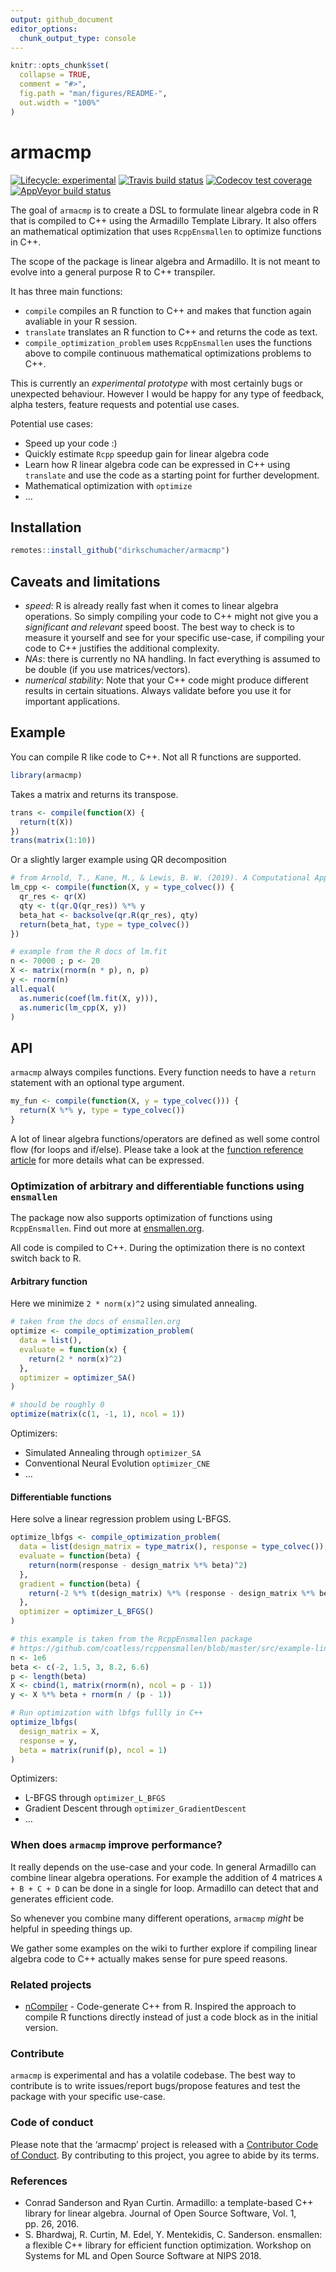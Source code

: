 ```yaml
---
output: github_document
editor_options: 
  chunk_output_type: console
---
```


<!-- README.md is generated from README.Rmd. Please edit that file -->

```r
knitr::opts_chunk$set(
  collapse = TRUE,
  comment = "#>",
  fig.path = "man/figures/README-",
  out.width = "100%"
)
```
# armacmp

<!-- badges: start -->
[![Lifecycle: experimental](https://img.shields.io/badge/lifecycle-experimental-orange.svg)](https://www.tidyverse.org/lifecycle/#experimental)
[![Travis build status](https://travis-ci.org/dirkschumacher/armacmp.svg?branch=master)](https://travis-ci.org/dirkschumacher/armacmp)
[![Codecov test coverage](https://codecov.io/gh/dirkschumacher/armacmp/branch/master/graph/badge.svg)](https://codecov.io/gh/dirkschumacher/armacmp?branch=master)
[![AppVeyor build status](https://ci.appveyor.com/api/projects/status/github/dirkschumacher/armacmp?branch=master&svg=true)](https://ci.appveyor.com/project/dirkschumacher/armacmp)
<!-- badges: end -->

The goal of `armacmp` is to create a DSL to formulate linear algebra code in R that is compiled to C++ using the Armadillo Template Library. It also offers an mathematical optimization that uses `RcppEnsmallen` to optimize functions in C++.

The scope of the package is linear algebra and Armadillo. It is not meant to evolve into a general purpose R to C++ transpiler.

It has three main functions:

* `compile` compiles an R function to C++ and makes that function again avaliable in your R session.
* `translate` translates an R function to C++ and returns the code as text.
* `compile_optimization_problem` uses `RcppEnsmallen` uses the functions above to compile continuous mathematical optimizations problems to C++.

This is currently an *experimental prototype* with most certainly bugs or unexpected behaviour. However I would be happy for any type of feedback, alpha testers, feature requests and potential use cases.

Potential use cases:

* Speed up your code :)
* Quickly estimate `Rcpp` speedup gain for linear algebra code
* Learn how R linear algebra code can be expressed in C++ using `translate` and use the code as a starting point for further development.
* Mathematical optimization with `optimize`
* ...


## Installation

``` r
remotes::install_github("dirkschumacher/armacmp")
```

## Caveats and limitations

* *speed*: R is already really fast when it comes to linear algebra operations. So simply compiling your code to C++ might not give you a *significant and relevant* speed boost. The best way to check is to measure it yourself and see for your specific use-case, if compiling your code to C++ justifies the additional complexity.
* *NAs*: there is currently no NA handling. In fact everything is assumed to be double (if you use matrices/vectors).
* *numerical stability*: Note that your C++ code might produce different results in certain situations. Always validate before you use it for important applications.

## Example

You can compile R like code to C++. Not all R functions are supported.

```r
library(armacmp)
```

Takes a matrix and returns its transpose.

```r
trans <- compile(function(X) {
  return(t(X))
})
trans(matrix(1:10))
```

Or a slightly larger example using QR decomposition

```r
# from Arnold, T., Kane, M., & Lewis, B. W. (2019). A Computational Approach to Statistical Learning. CRC Press.
lm_cpp <- compile(function(X, y = type_colvec()) {
  qr_res <- qr(X)
  qty <- t(qr.Q(qr_res)) %*% y
  beta_hat <- backsolve(qr.R(qr_res), qty)
  return(beta_hat, type = type_colvec())
})

# example from the R docs of lm.fit
n <- 70000 ; p <- 20
X <- matrix(rnorm(n * p), n, p) 
y <- rnorm(n)
all.equal(
  as.numeric(coef(lm.fit(X, y))),
  as.numeric(lm_cpp(X, y))
)
```

## API

`armacmp` always compiles functions. Every function needs to have a `return` statement with an optional type argument.

```r
my_fun <- compile(function(X, y = type_colvec())) {
  return(X %*% y, type = type_colvec())
}
```

A lot of linear algebra functions/operators are defined as well some control flow (for loops and if/else).
Please take a look at the [function reference article](https://dirkschumacher.github.io/armacmp/articles/function-reference.html) for more details what can be expressed.

### Optimization of arbitrary and differentiable functions using `ensmallen`

The package now also supports optimization of functions using `RcppEnsmallen`. Find out more at [ensmallen.org](https://ensmallen.org/).

All code is compiled to C++. During the optimization there is no context switch back to R.

#### Arbitrary function

Here we minimize `2 * norm(x)^2` using simulated annealing.

```r
# taken from the docs of ensmallen.org
optimize <- compile_optimization_problem(
  data = list(),
  evaluate = function(x) {
    return(2 * norm(x)^2)
  },
  optimizer = optimizer_SA()
)

# should be roughly 0
optimize(matrix(c(1, -1, 1), ncol = 1))
```

Optimizers:

* Simulated Annealing through `optimizer_SA`
* Conventional Neural Evolution `optimizer_CNE`
* ...

#### Differentiable functions

Here solve a linear regression problem using L-BFGS.

```r
optimize_lbfgs <- compile_optimization_problem(
  data = list(design_matrix = type_matrix(), response = type_colvec()),
  evaluate = function(beta) {
    return(norm(response - design_matrix %*% beta)^2)
  },
  gradient = function(beta) {
    return(-2 %*% t(design_matrix) %*% (response - design_matrix %*% beta))
  },
  optimizer = optimizer_L_BFGS()
)

# this example is taken from the RcppEnsmallen package
# https://github.com/coatless/rcppensmallen/blob/master/src/example-linear-regression-lbfgs.cpp
n <- 1e6
beta <- c(-2, 1.5, 3, 8.2, 6.6)
p <- length(beta)
X <- cbind(1, matrix(rnorm(n), ncol = p - 1))
y <- X %*% beta + rnorm(n / (p - 1))

# Run optimization with lbfgs fullly in C++
optimize_lbfgs(
  design_matrix = X,
  response = y,
  beta = matrix(runif(p), ncol = 1)
)
```

Optimizers:

* L-BFGS through `optimizer_L_BFGS`
* Gradient Descent through `optimizer_GradientDescent`
* ...

### When does `armacmp` improve performance?

It really depends on the use-case and your code. In general Armadillo can combine linear algebra operations. For example the addition of 4 matrices `A + B + C + D` can be done in a single for loop. Armadillo can detect that and generates efficient code. 

So whenever you combine many different operations, `armacmp` _might_ be helpful in speeding things up.

We gather some examples on the wiki to further explore if compiling linear algebra code to C++ actually makes sense for pure speed reasons.

### Related projects

* [nCompiler](https://github.com/nimble-dev/nCompiler) - Code-generate C++ from R. Inspired the approach to compile R functions directly instead of just a code block as in the initial version.

### Contribute

`armacmp` is experimental and has a volatile codebase. The best way to contribute is to write issues/report bugs/propose features and test the package with your specific use-case.

### Code of conduct

Please note that the 'armacmp' project is released with a
[Contributor Code of Conduct](CODE_OF_CONDUCT.md).
By contributing to this project, you agree to abide by its terms.

### References

* Conrad Sanderson and Ryan Curtin. Armadillo: a template-based C++ library for linear algebra. Journal of Open Source Software, Vol. 1, pp. 26, 2016.
* S. Bhardwaj, R. Curtin, M. Edel, Y. Mentekidis, C. Sanderson. ensmallen: a flexible C++ library for efficient function optimization. Workshop on Systems for ML and Open Source Software at NIPS 2018.
